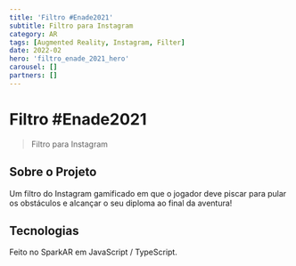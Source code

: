 ```yaml
---
title: 'Filtro #Enade2021'
subtitle: Filtro para Instagram
category: AR
tags: [Augmented Reality, Instagram, Filter]
date: 2022-02
hero: 'filtro_enade_2021_hero'
carousel: []
partners: []
---
```


# Filtro #Enade2021

> Filtro para Instagram

## Sobre o Projeto

Um filtro do Instagram gamificado em que o jogador deve piscar para pular os obstáculos e alcançar o seu diploma ao final da aventura!

## Tecnologias

Feito no SparkAR em JavaScript / TypeScript.